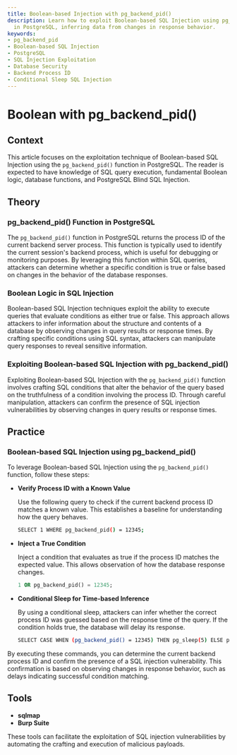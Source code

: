 ```yaml
---
title: Boolean-based Injection with pg_backend_pid()
description: Learn how to exploit Boolean-based SQL Injection using pg_backend_pid()
  in PostgreSQL, inferring data from changes in response behavior.
keywords:
- pg_backend_pid
- Boolean-based SQL Injection
- PostgreSQL
- SQL Injection Exploitation
- Database Security
- Backend Process ID
- Conditional Sleep SQL Injection
---
```


# Boolean with pg_backend_pid()

## Context

This article focuses on the exploitation technique of Boolean-based SQL Injection using the `pg_backend_pid()` function in PostgreSQL. The reader is expected to have knowledge of SQL query execution, fundamental Boolean logic, database functions, and PostgreSQL Blind SQL Injection.

## Theory

### pg_backend_pid() Function in PostgreSQL

The `pg_backend_pid()` function in PostgreSQL returns the process ID of the current backend server process. This function is typically used to identify the current session's backend process, which is useful for debugging or monitoring purposes. By leveraging this function within SQL queries, attackers can determine whether a specific condition is true or false based on changes in the behavior of the database responses.

### Boolean Logic in SQL Injection

Boolean-based SQL Injection techniques exploit the ability to execute queries that evaluate conditions as either true or false. This approach allows attackers to infer information about the structure and contents of a database by observing changes in query results or response times. By crafting specific conditions using SQL syntax, attackers can manipulate query responses to reveal sensitive information.

### Exploiting Boolean-based SQL Injection with pg_backend_pid()

Exploiting Boolean-based SQL Injection with the `pg_backend_pid()` function involves crafting SQL conditions that alter the behavior of the query based on the truthfulness of a condition involving the process ID. Through careful manipulation, attackers can confirm the presence of SQL injection vulnerabilities by observing changes in query results or response times.

## Practice

### Boolean-based SQL Injection using pg_backend_pid()

To leverage Boolean-based SQL Injection using the `pg_backend_pid()` function, follow these steps:

- **Verify Process ID with a Known Value**

    Use the following query to check if the current backend process ID matches a known value. This establishes a baseline for understanding how the query behaves.

    ```bash
    SELECT 1 WHERE pg_backend_pid() = 12345;
    ```

- **Inject a True Condition**

    Inject a condition that evaluates as true if the process ID matches the expected value. This allows observation of how the database response changes.

    ```sql
    1 OR pg_backend_pid() = 12345;
    ```

- **Conditional Sleep for Time-based Inference**

    By using a conditional sleep, attackers can infer whether the correct process ID was guessed based on the response time of the query. If the condition holds true, the database will delay its response.

    ```bash
    SELECT CASE WHEN (pg_backend_pid() = 12345) THEN pg_sleep(5) ELSE pg_sleep(0) END;
    ```

By executing these commands, you can determine the current backend process ID and confirm the presence of a SQL injection vulnerability. This confirmation is based on observing changes in response behavior, such as delays indicating successful condition matching.

## Tools

- **sqlmap**
- **Burp Suite** 

These tools can facilitate the exploitation of SQL injection vulnerabilities by automating the crafting and execution of malicious payloads.